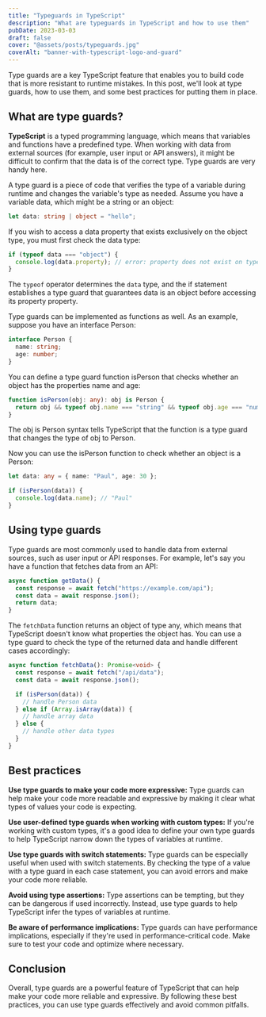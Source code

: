 ```yaml
---
title: "Typeguards in TypeScript"
description: "What are typeguards in TypeScript and how to use them"
pubDate: 2023-03-03
draft: false
cover: "@assets/posts/typeguards.jpg"
coverAlt: "banner-with-typescript-logo-and-guard"
---
```

Type guards are a key TypeScript feature that enables you to build code that is more resistant to runtime mistakes. In this post, we'll look at type guards, how to use them, and some best practices for putting them in place.

## What are type guards?

**TypeScript** is a typed programming language, which means that variables and functions have a predefined type. When working with data from external sources (for example, user input or API answers), it might be difficult to confirm that the data is of the correct type. Type guards are very handy here.

A type guard is a piece of code that verifies the type of a variable during runtime and changes the variable's type as needed. Assume you have a variable data, which might be a string or an object:

```ts
let data: string | object = "hello";
```

If you wish to access a data property that exists exclusively on the object type, you must first check the data type:

```ts
if (typeof data === "object") {
  console.log(data.property); // error: property does not exist on type string
}
```

The `typeof` operator determines the `data` type, and the if statement establishes a type guard that guarantees data is an object before accessing its property property.

Type guards can be implemented as functions as well. As an example, suppose you have an interface Person:

```ts
interface Person {
  name: string;
  age: number;
}
```

You can define a type guard function isPerson that checks whether an object has the properties name and age:

```ts
function isPerson(obj: any): obj is Person {
  return obj && typeof obj.name === "string" && typeof obj.age === "number";
}
```

The obj is Person syntax tells TypeScript that the function is a type guard that changes the type of obj to Person.

Now you can use the isPerson function to check whether an object is a Person:

```ts
let data: any = { name: "Paul", age: 30 };

if (isPerson(data)) {
  console.log(data.name); // "Paul"
}
```

## Using type guards

Type guards are most commonly used to handle data from external sources, such as user input or API responses. For example, let's say you have a function that fetches data from an API:

```ts
async function getData() {
  const response = await fetch("https://example.com/api");
  const data = await response.json();
  return data;
}
```

The `fetchData` function returns an object of type any, which means that TypeScript doesn't know what properties the object has. You can use a type guard to check the type of the returned data and handle different cases accordingly:

```ts
async function fetchData(): Promise<void> {
  const response = await fetch("/api/data");
  const data = await response.json();

  if (isPerson(data)) {
    // handle Person data
  } else if (Array.isArray(data)) {
    // handle array data
  } else {
    // handle other data types
  }
}
```

## Best practices

**Use type guards to make your code more expressive:** Type guards can help make your code more readable and expressive by making it clear what types of values your code is expecting.

**Use user-defined type guards when working with custom types:** If you're working with custom types, it's a good idea to define your own type guards to help TypeScript narrow down the types of variables at runtime.

**Use type guards with switch statements:** Type guards can be especially useful when used with switch statements. By checking the type of a value with a type guard in each case statement, you can avoid errors and make your code more reliable.

**Avoid using type assertions:** Type assertions can be tempting, but they can be dangerous if used incorrectly. Instead, use type guards to help TypeScript infer the types of variables at runtime.

**Be aware of performance implications:** Type guards can have performance implications, especially if they're used in performance-critical code. Make sure to test your code and optimize where necessary.

## Conclusion

Overall, type guards are a powerful feature of TypeScript that can help make your code more reliable and expressive. By following these best practices, you can use type guards effectively and avoid common pitfalls.